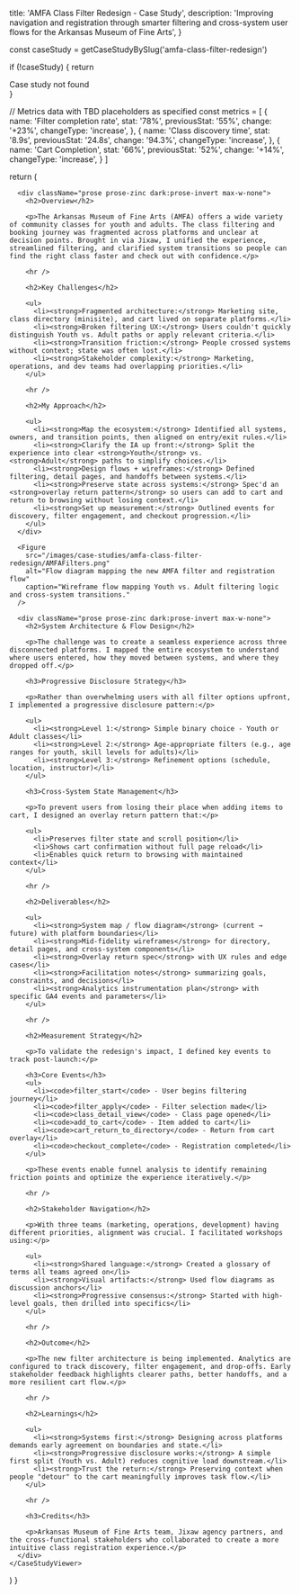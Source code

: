 
  title: 'AMFA Class Filter Redesign - Case Study',
  description: 'Improving navigation and registration through smarter filtering and cross-system user flows for the Arkansas Museum of Fine Arts',
}

  const caseStudy = getCaseStudyBySlug('amfa-class-filter-redesign')
  
  if (!caseStudy) {
    return <div>Case study not found</div>
  }

  // Metrics data with TBD placeholders as specified
  const metrics = [
    {
      name: 'Filter completion rate',
      stat: '78%',
      previousStat: '55%',
      change: '+23%',
      changeType: 'increase',
    },
    {
      name: 'Class discovery time',
      stat: '8.9s',
      previousStat: '24.8s',
      change: '94.3%',
      changeType: 'increase',
    },
    {
      name: 'Cart Completion',
      stat: '66%',
      previousStat: '52%',
      change: '+14%',
      changeType: 'increase',
    }
  ]

  return (
    <CaseStudyViewer caseStudy={caseStudy} metrics={metrics}>
      <CaseImage
        src="/images/case-studies/amfa-class-filter-redesign/amfalogo.png"
        alt="Arkansas Museum of Fine Arts logo"
        variant="logo"
      />

      <div className="prose prose-zinc dark:prose-invert max-w-none">
        <h2>Overview</h2>

        <p>The Arkansas Museum of Fine Arts (AMFA) offers a wide variety of community classes for youth and adults. The class filtering and booking journey was fragmented across platforms and unclear at decision points. Brought in via Jixaw, I unified the experience, streamlined filtering, and clarified system transitions so people can find the right class faster and check out with confidence.</p>

        <hr />

        <h2>Key Challenges</h2>

        <ul>
          <li><strong>Fragmented architecture:</strong> Marketing site, class directory (minisite), and cart lived on separate platforms.</li>
          <li><strong>Broken filtering UX:</strong> Users couldn't quickly distinguish Youth vs. Adult paths or apply relevant criteria.</li>
          <li><strong>Transition friction:</strong> People crossed systems without context; state was often lost.</li>
          <li><strong>Stakeholder complexity:</strong> Marketing, operations, and dev teams had overlapping priorities.</li>
        </ul>

        <hr />

        <h2>My Approach</h2>

        <ul>
          <li><strong>Map the ecosystem:</strong> Identified all systems, owners, and transition points, then aligned on entry/exit rules.</li>
          <li><strong>Clarify the IA up front:</strong> Split the experience into clear <strong>Youth</strong> vs. <strong>Adult</strong> paths to simplify choices.</li>
          <li><strong>Design flows + wireframes:</strong> Defined filtering, detail pages, and handoffs between systems.</li>
          <li><strong>Preserve state across systems:</strong> Spec'd an <strong>overlay return pattern</strong> so users can add to cart and return to browsing without losing context.</li>
          <li><strong>Set up measurement:</strong> Outlined events for discovery, filter engagement, and checkout progression.</li>
        </ul>
      </div>

      <Figure
        src="/images/case-studies/amfa-class-filter-redesign/AMFAFilters.png"
        alt="Flow diagram mapping the new AMFA filter and registration flow"
        caption="Wireframe flow mapping Youth vs. Adult filtering logic and cross-system transitions."
      />

      <div className="prose prose-zinc dark:prose-invert max-w-none">
        <h2>System Architecture & Flow Design</h2>

        <p>The challenge was to create a seamless experience across three disconnected platforms. I mapped the entire ecosystem to understand where users entered, how they moved between systems, and where they dropped off.</p>

        <h3>Progressive Disclosure Strategy</h3>
        
        <p>Rather than overwhelming users with all filter options upfront, I implemented a progressive disclosure pattern:</p>
        
        <ul>
          <li><strong>Level 1:</strong> Simple binary choice - Youth or Adult classes</li>
          <li><strong>Level 2:</strong> Age-appropriate filters (e.g., age ranges for youth, skill levels for adults)</li>
          <li><strong>Level 3:</strong> Refinement options (schedule, location, instructor)</li>
        </ul>

        <h3>Cross-System State Management</h3>

        <p>To prevent users from losing their place when adding items to cart, I designed an overlay return pattern that:</p>
        
        <ul>
          <li>Preserves filter state and scroll position</li>
          <li>Shows cart confirmation without full page reload</li>
          <li>Enables quick return to browsing with maintained context</li>
        </ul>

        <hr />

        <h2>Deliverables</h2>

        <ul>
          <li><strong>System map / flow diagram</strong> (current → future) with platform boundaries</li>
          <li><strong>Mid-fidelity wireframes</strong> for directory, detail pages, and cross-system components</li>
          <li><strong>Overlay return spec</strong> with UX rules and edge cases</li>
          <li><strong>Facilitation notes</strong> summarizing goals, constraints, and decisions</li>
          <li><strong>Analytics instrumentation plan</strong> with specific GA4 events and parameters</li>
        </ul>

        <hr />

        <h2>Measurement Strategy</h2>

        <p>To validate the redesign's impact, I defined key events to track post-launch:</p>

        <h3>Core Events</h3>
        <ul>
          <li><code>filter_start</code> - User begins filtering journey</li>
          <li><code>filter_apply</code> - Filter selection made</li>
          <li><code>class_detail_view</code> - Class page opened</li>
          <li><code>add_to_cart</code> - Item added to cart</li>
          <li><code>cart_return_to_directory</code> - Return from cart overlay</li>
          <li><code>checkout_complete</code> - Registration completed</li>
        </ul>

        <p>These events enable funnel analysis to identify remaining friction points and optimize the experience iteratively.</p>

        <hr />

        <h2>Stakeholder Navigation</h2>

        <p>With three teams (marketing, operations, development) having different priorities, alignment was crucial. I facilitated workshops using:</p>
        
        <ul>
          <li><strong>Shared language:</strong> Created a glossary of terms all teams agreed on</li>
          <li><strong>Visual artifacts:</strong> Used flow diagrams as discussion anchors</li>
          <li><strong>Progressive consensus:</strong> Started with high-level goals, then drilled into specifics</li>
        </ul>

        <hr />

        <h2>Outcome</h2>

        <p>The new filter architecture is being implemented. Analytics are configured to track discovery, filter engagement, and drop-offs. Early stakeholder feedback highlights clearer paths, better handoffs, and a more resilient cart flow.</p>

        <hr />

        <h2>Learnings</h2>

        <ul>
          <li><strong>Systems first:</strong> Designing across platforms demands early agreement on boundaries and state.</li>
          <li><strong>Progressive disclosure works:</strong> A simple first split (Youth vs. Adult) reduces cognitive load downstream.</li>
          <li><strong>Trust the return:</strong> Preserving context when people "detour" to the cart meaningfully improves task flow.</li>
        </ul>

        <hr />

        <h3>Credits</h3>

        <p>Arkansas Museum of Fine Arts team, Jixaw agency partners, and the cross-functional stakeholders who collaborated to create a more intuitive class registration experience.</p>
      </div>
    </CaseStudyViewer>
  )
}